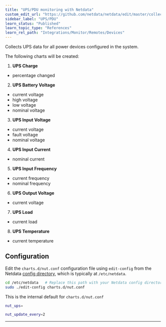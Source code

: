 ```yaml
---
title: "UPS/PDU monitoring with Netdata"
custom_edit_url: "https://github.com/netdata/netdata/edit/master/collectors/charts.d.plugin/nut/README.md"
sidebar_label: "UPS/PDU"
learn_status: "Published"
learn_topic_type: "References"
learn_rel_path: "Integrations/Monitor/Remotes/Devices"
---
```



Collects UPS data for all power devices configured in the system.

The following charts will be created:

1.  **UPS Charge**

-   percentage changed

2.  **UPS Battery Voltage**

-   current voltage
-   high voltage
-   low voltage
-   nominal voltage

3.  **UPS Input Voltage**

-   current voltage
-   fault voltage
-   nominal voltage

4.  **UPS Input Current**

-   nominal current

5.  **UPS Input Frequency**

-   current frequency
-   nominal frequency

6.  **UPS Output Voltage**

-   current voltage

7.  **UPS Load**

-   current load

8.  **UPS Temperature**

-   current temperature

## Configuration

Edit the `charts.d/nut.conf` configuration file using `edit-config` from the Netdata [config
directory](/docs/nightly/setup), which is typically at `/etc/netdata`.

```bash
cd /etc/netdata   # Replace this path with your Netdata config directory, if different
sudo ./edit-config charts.d/nut.conf
```

This is the internal default for `charts.d/nut.conf`

```sh
nut_ups=

nut_update_every=2
```

---


